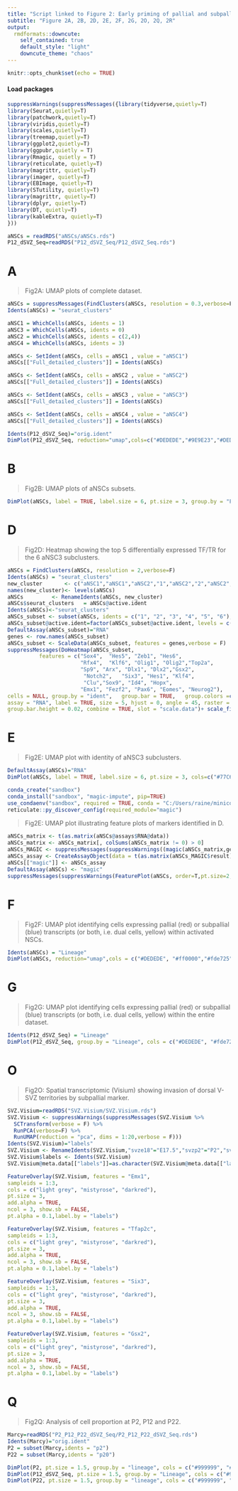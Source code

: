 ---
title: "Script linked to Figure 2: Early priming of pallial and subpallial aNSCs along multiple trajectories."
subtitle: "Figure 2A, 2B, 2D, 2E, 2F, 2G, 2O, 2Q, 2R"
output:
  rmdformats::downcute:
    self_contained: true
    default_style: "light"
    downcute_theme: "chaos"
---

```{r setup, include=FALSE}
knitr::opts_chunk$set(echo = TRUE)
```

#### Load packages 

```{r,warning=FALSE, include=T}
suppressWarnings(suppressMessages({library(tidyverse,quietly=T)
library(Seurat,quietly=T)
library(patchwork,quietly=T)
library(viridis,quietly=T)
library(scales,quietly=T)
library(treemap,quietly=T)
library(ggplot2,quietly=T)
library(ggpubr,quietly = T)
library(Rmagic, quietly = T)
library(reticulate, quietly=T)
library(magrittr, quietly=T)
library(imager, quietly=T)
library(EBImage, quietly=T)
library(STutility, quietly=T)
library(magrittr, quietly=T)
library(dplyr, quietly=T)
library(DT, quietly=T)
library(kableExtra, quietly=T)
}))
```


```{r,echo=FALSE}
aNSCs = readRDS("aNSCs/aNSCs.rds")
P12_dSVZ_Seq=readRDS("P12_dSVZ_Seq/P12_dSVZ_Seq.rds")
```

# A

> Fig2A: UMAP plots of complete dataset.

```{r,fig.width=8,fig.height=6,fig.align="center"}
aNSCs = suppressMessages(FindClusters(aNSCs, resolution = 0.3,verbose=F))
Idents(aNSCs) = "seurat_clusters"

aNSC1 = WhichCells(aNSCs, idents = 1)
aNSC3 = WhichCells(aNSCs, idents = 0)
aNSC2 = WhichCells(aNSCs, idents = c(2,4))
aNSC4 = WhichCells(aNSCs, idents = 3)

aNSCs <- SetIdent(aNSCs, cells = aNSC1 , value = "aNSC1") 
aNSCs[["Full_detailed_clusters"]] = Idents(aNSCs) 

aNSCs <- SetIdent(aNSCs, cells = aNSC2 , value = "aNSC2") 
aNSCs[["Full_detailed_clusters"]] = Idents(aNSCs) 

aNSCs <- SetIdent(aNSCs, cells = aNSC3 , value = "aNSC3") 
aNSCs[["Full_detailed_clusters"]] = Idents(aNSCs) 

aNSCs <- SetIdent(aNSCs, cells = aNSC4 , value = "aNSC4") 
aNSCs[["Full_detailed_clusters"]] = Idents(aNSCs) 

Idents(P12_dSVZ_Seq)="orig.ident"
DimPlot(P12_dSVZ_Seq, reduction="umap",cols=c("#DEDEDE","#9E9E23","#DEDEDE","#DEDEDE","#DEDEDE","#DEDEDE","#2DA358","#DEDEDE","#ADDD92","#77C67D","#DEDEDE","#DEDEDE","#DEDEDE","#DEDEDE","#DEDEDE","#DEDEDE"), label = F, pt.size = 1,group.by = "Full_clusters",repel=T)

```

# B

> Fig2B: UMAP plots of aNSCs subsets.

```{r,fig.width=5,fig.height=5,fig.align="center"}

DimPlot(aNSCs, label = TRUE, label.size = 6, pt.size = 3, group.by = "Full_detailed_clusters", cols=c("#9E9E23","#2DA358","#ADDD92","#77C67D"))+NoLegend()

```

# D

> Fig2D: Heatmap showing the top 5 differentially expressed TF/TR for the 6 aNSC3 subclusters.

```{r,fig.width=7,fig.height=5,fig.align="center"}
aNSCs = FindClusters(aNSCs, resolution = 2,verbose=F)
Idents(aNSCs) = "seurat_clusters"
new_cluster       <- c("aNSC1","aNSC1","aNSC2","1","aNSC2","2","aNSC2","5","3","aNSC4","6","4","aNSC4","aNSC1","aNSC1")
names(new_cluster)<- levels(aNSCs)
aNSCs         <- RenameIdents(aNSCs, new_cluster)
aNSCs$seurat_clusters   = aNSCs@active.ident
Idents(aNSCs)<-"seurat_clusters"
aNSCs_subset <- subset(aNSCs, idents = c("1", "2", "3", "4", "5", "6"), invert = FALSE)
aNSCs_subset@active.ident=factor(aNSCs_subset@active.ident, levels = c("1", "2", "3", "4", "5", "6"))
DefaultAssay(aNSCs_subset)="RNA"
genes <- row.names(aNSCs_subset)
aNSCs_subset <- ScaleData(aNSCs_subset, features = genes,verbose = F)
suppressMessages(DoHeatmap(aNSCs_subset,
          features = c("Sox4",	"Hes5",	"Zeb1",	"Hes6",
                       "Rfx4",	"Klf6", "Olig1", "Olig2","Top2a", 	
                       "Sp9", "Arx", "Dlx1", "Dlx2","Gsx2",
                       	"Notch2",	"Six3", "Hes1",	"Klf4",	
                        "Clu","Sox9", "Id4", "Hopx",
                       "Emx1", "Fezf2", "Pax6",	"Eomes", "Neurog2"),
cells = NULL, group.by = "ident",   group.bar = TRUE,   group.colors =c("#F0EC65","#00BA38","#00C0AF","#B983FF","#00BCD8","#619CFF"), disp.min = -0.2, disp.max = 1.2, 
assay = "RNA", label = TRUE, size = 5, hjust = 0, angle = 45, raster = TRUE, draw.lines = TRUE,  lines.width = 5,
group.bar.height = 0.02, combine = TRUE, slot = "scale.data")+ scale_fill_viridis(alpha = 1, begin = 0, end = 1, direction = 1,discrete = FALSE, option = "D")) 
```

# E

> Fig2E: UMAP plot with identity of aNSC3 subclusters.

```{r,fig.width=5,fig.height=4,fig.align="center"}
DefaultAssay(aNSCs)="RNA"
DimPlot(aNSCs, label = TRUE, label.size = 6, pt.size = 3, cols=c("#77C67D","#ADDD92","#F0EC65","#00BA38","#00C0AF","#00BCD8","#9E9E23","#619CFF","#B983FF"))+NoLegend()
```

```{r,include=F}
conda_create("sandbox")
conda_install("sandbox", "magic-impute", pip=TRUE)
use_condaenv("sandbox", required = TRUE, conda = "C:/Users/raine/miniconda3/condabin/conda")
reticulate::py_discover_config(required_module="magic")
```

> Fig2E: UMAP plot illustrating feature plots of markers identified in D.

```{r,fig.width=8,fig.height=11,fig.align="center",message=FALSE,warning=FALSE}
aNSCs_matrix <- t(as.matrix(aNSCs@assays$RNA@data))
aNSCs_matrix <- aNSCs_matrix[, colSums(aNSCs_matrix != 0) > 0]
aNSCs_MAGIC <- suppressMessages(suppressWarnings((magic(aNSCs_matrix,genes,verbose = F))))
aNSCs_assay <- CreateAssayObject(data = t(as.matrix(aNSCs_MAGIC$result)))
aNSCs[["magic"]] <- aNSCs_assay
DefaultAssay(aNSCs) <- "magic"
suppressMessages(suppressWarnings(FeaturePlot(aNSCs, order=T,pt.size=2,features = c("Dlx1","Dlx2","Olig1","Olig2","Gsx2","Emx1","Eomes","Neurog2"),ncol = 2)& scale_color_viridis_c(option="B")&theme_void()))
```

# F

> Fig2F: UMAP plot identifying cells expressing pallial (red) or subpallial (blue) transcripts (or both, i.e. dual cells, yellow) within activated NSCs.

```{r,fig.width=5,fig.height=4,fig.align="center"}
Idents(aNSCs) = "Lineage"
DimPlot(aNSCs, reduction="umap",cols = c("#DEDEDE", "#ff0000","#fde725","#0000ff"), label = F, pt.size = 2,group.by = "Lineage", order=c("GABACells","DualCells","GLUCells"))+NoLegend()
```

# G

> Fig2G: UMAP plot identifying cells expressing pallial (red) or subpallial (blue) transcripts (or both, i.e. dual cells, yellow) within the entire dataset.

```{r,fig.width=7,fig.height=5,fig.align="center"}
Idents(P12_dSVZ_Seq) = "Lineage"
DimPlot(P12_dSVZ_Seq, group.by = "Lineage", cols = c("#DEDEDE", "#fde725", "#ff0000", "#0000ff"), order = c("GABACells", "GLUCells", "DualCells"),pt.size = 1.5)
```

# O

> Fig2O: Spatial transcriptomic (Visium) showing invasion of dorsal V-SVZ territories by subpallial marker.

```{r}
SVZ.Visium=readRDS("SVZ.Visium/SVZ.Visium.rds")
SVZ.Visium <- suppressWarnings(suppressMessages(SVZ.Visium %>% 
  SCTransform(verbose = F) %>%
  RunPCA(verbose=F) %>%
  RunUMAP(reduction = "pca", dims = 1:20,verbose = F)))
Idents(SVZ.Visium)="labels"
SVZ.Visium <- RenameIdents(SVZ.Visium,"svze18"="E17.5","svzp2"="P2","svzp12"="P12","svzp22"="P22")
SVZ.Visium$labels <- Idents(SVZ.Visium)
SVZ.Visium@meta.data[["labels"]]=as.character(SVZ.Visium@meta.data[["labels"]])

```

```{r, fig.width=10, fig.height=3,fig.align="center"}

FeatureOverlay(SVZ.Visium, features = "Emx1",
sampleids = 1:3,
cols = c("light grey", "mistyrose", "darkred"),
pt.size = 3,
add.alpha = TRUE,
ncol = 3, show.sb = FALSE,
pt.alpha = 0.1,label.by = "labels")

FeatureOverlay(SVZ.Visium, features = "Tfap2c",
sampleids = 1:3,
cols = c("light grey", "mistyrose", "darkred"),
pt.size = 3,
add.alpha = TRUE,
ncol = 3, show.sb = FALSE,
pt.alpha = 0.1,label.by = "labels")

FeatureOverlay(SVZ.Visium, features = "Six3",
sampleids = 1:3,
cols = c("light grey", "mistyrose", "darkred"),
pt.size = 3,
add.alpha = TRUE,
ncol = 3, show.sb = FALSE,
pt.alpha = 0.1,label.by = "labels")

FeatureOverlay(SVZ.Visium, features = "Gsx2",
sampleids = 1:3,
cols = c("light grey", "mistyrose", "darkred"),
pt.size = 3,
add.alpha = TRUE,
ncol = 3, show.sb = FALSE,
pt.alpha = 0.1,label.by = "labels")

```

# Q

> Fig2Q: Analysis of cell proportion at P2, P12 and P22.

```{r,fig.width=7,fig.height=5,fig.align="center"}
Marcy=readRDS("P2_P12_P22_dSVZ_Seq/P2_P12_P22_dSVZ_Seq.rds")
Idents(Marcy)="orig.ident"
P2 = subset(Marcy,idents = "p2")
P22 = subset(Marcy,idents = "p20")

DimPlot(P2, pt.size = 1.5, group.by = "lineage", cols = c("#999999", "#fde725", "#ff0000", "#0000ff"), order = c("GABACells", "GLUCells", "DualCells"))+NoLegend()+theme_void()
DimPlot(P12_dSVZ_Seq, pt.size = 1.5, group.by = "Lineage", cols = c("#999999", "#fde725", "#ff0000", "#0000ff"), order = c("GABACells", "GLUCells", "DualCells"))+NoLegend()+theme_void()
DimPlot(P22, pt.size = 1.5, group.by = "lineage", cols = c("#999999", "#fde725", "#ff0000", "#0000ff"), order = c("GABACells", "GLUCells", "DualCells"))+NoLegend()+theme_void()

```